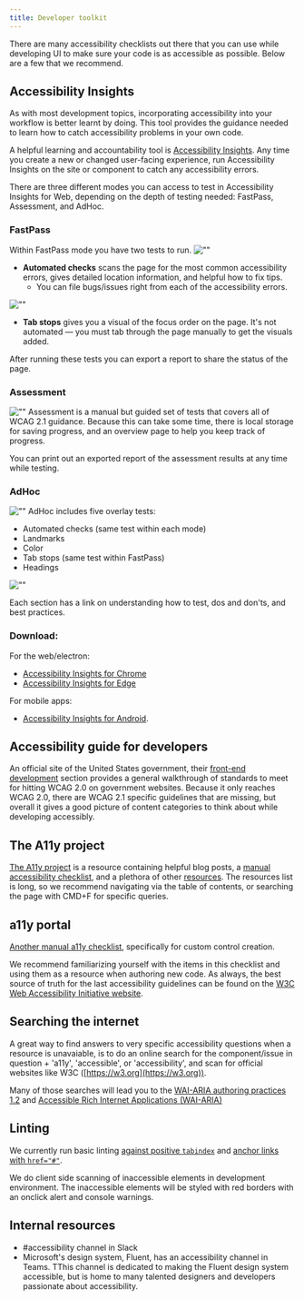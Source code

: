 ```yaml
---
title: Developer toolkit
---
```


There are many accessibility checklists out there that you can use while developing UI to make sure your code is as accessible as possible. Below are a few that we recommend.

## Accessibility Insights
As with most development topics, incorporating accessibility into your workflow is better learnt by doing. This tool provides the guidance needed to learn how to catch accessibility problems in your own code.  

A helpful learning and accountability tool is [Accessibility Insights](https://accessibilityinsights.io/). Any time you create a new or changed user-facing experience, run Accessibility Insights on the site or component to catch any accessibility errors.

There are three different modes you can access to test in Accessibility Insights for Web, depending on the depth of testing needed: FastPass, Assessment, and AdHoc.

### FastPass
Within FastPass mode you have two tests to run.
![""](https://user-images.githubusercontent.com/40274682/89364887-5b11a200-d688-11ea-85c2-016e9b326b28.png)
- **Automated checks** scans the page for the most common accessibility errors, gives detailed location information, and helpful how to fix tips.
	- You can file bugs/issues right from each of the accessibility errors.

![""](https://user-images.githubusercontent.com/40274682/89364930-754b8000-d688-11ea-806d-5235f2836c4c.png)

- **Tab stops** gives you a visual of the focus order on the page. It's not automated — you must tab through the page manually to get the visuals added.

After running these tests you can export a report to share the status of the page.

### Assessment
![""](https://user-images.githubusercontent.com/40274682/89364973-8a281380-d688-11ea-8430-1bc8e85b68db.png)
Assessment is a manual but guided set of tests that covers all of WCAG 2.1 guidance. Because this can take some time, there is local storage for saving progress, and an overview page to help you keep track of progress. 

You can print out an exported report of the assessment results at any time while testing.

### AdHoc
![""](https://user-images.githubusercontent.com/40274682/89365128-d4a99000-d688-11ea-9db5-c29cb4a55075.png)
AdHoc includes five overlay tests:

- Automated checks (same test within each mode)
- Landmarks
- Color
- Tab stops (same test within FastPass)
- Headings

![""](https://user-images.githubusercontent.com/40274682/89365012-9f9d3d80-d688-11ea-8f26-bc918a20e34b.png)

Each section has a link on understanding how to test, dos and don'ts, and best practices. 

### Download:
For the web/electron: 
- [Accessibility Insights for Chrome](https://chrome.google.com/webstore/detail/accessibility-insights-fo/pbjjkligggfmakdaogkfomddhfmpjeni)
- [Accessibility Insights for Edge](https://microsoftedge.microsoft.com/addons/detail/ghbhpcookfemncgoinjblecnilppimih)

For mobile apps: 
- [Accessibility Insights for Android](https://accessibilityinsights.io/en/downloads). 

## Accessibility guide for developers
An official site of the United States government, their [front-end development](https://accessibility.digital.gov/front-end/getting-started/) section provides a general walkthrough of standards to meet for hitting WCAG 2.0 on government websites. Because it only reaches WCAG 2.0, there are WCAG 2.1 specific guidelines that are missing, but overall it gives a good picture of content categories to think about while developing accessibly. 

## The A11y project
[The A11y project](https://www.a11yproject.com/#learn-the-fundamentals-and-principles-behind-accessible-design) is a resource containing helpful blog posts, a [manual accessibility checklist](https://www.a11yproject.com/checklist/), and a plethora of other [resources](https://www.a11yproject.com/resources/). The resources list is long, so we recommend navigating via the table of contents, or searching the page with CMD+F for specific queries. 

## a11y portal
[Another manual a11y checklist](https://www.a11yportal.com/guidelines/fundamentals/checklists.html#custom-control-checklist-developer), specifically for custom control creation.

We recommend familiarizing yourself with the items in this checklist and using them as a resource when authoring new code. As always, the best source of truth for the last accessibility guidelines can be found on the [W3C Web Accessibility Initiative website](https://www.w3.org/WAI/). 

## Searching the internet
A great way to find answers to very specific accessibility questions when a resource is unavaiable, is to do an online search for the component/issue in question + 'a11y', 'accessible', or 'accessibility', and scan for official websites like W3C ([https://w3.org](https://w3.org)). 

Many of those searches will lead you to the [WAI-ARIA authoring practices 1.2](https://www.w3.org/TR/wai-aria-practices-1.2/) and [Accessible Rich Internet Applications (WAI-ARIA)](https://www.w3.org/TR/wai-aria-1.2/)

## Linting
We currently run basic linting [against positive `tabindex`](https://github.com/github/github/blob/8546895623677abc70f61951642f32c16de231a1/test/fast/linting/accessible_tabindex_test.rb) and [anchor links with `href="#"`](https://github.com/github/github/blob/8546895623677abc70f61951642f32c16de231a1/test/rubocop/cop/rails/link_href.rb).

We do client side scanning of inaccessible elements in development environment. The inaccessible elements will be styled with red borders with an onclick alert and console warnings.

## Internal resources
- #accessibility channel in Slack
- Microsoft's design system, Fluent, has an accessibility channel in Teams. TThis channel is dedicated to making the Fluent design system accessible, but is home to many talented designers and developers passionate about accessibility.

